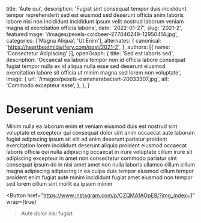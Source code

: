   title: 'Aute qui',
  description: 'Fugiat sint consequat tempor duis incididunt tempor reprehenderit sed est eiusmod sed deserunt officia anim laboris labore nisi non incididunt incididunt ipsum velit nostrud laborum veniam magna id exercitation officia laboris',
  date: '2022-01-27',
  slug: '2021-2',
  featuredImage: '/images/pexels-coldbeer-277046249-12950414.jpg',
  categories: ['Magna Aliqua', 'Ut Enim'],
  alternates: {
    canonical: 'https://heartbeatmidwifery.com/post/2021-2',
  },
  authors: [{ name: 'Consectetur Adipiscing' }],
  openGraph: {
    title: 'Sed est laboris sed',
    description: 'Occaecat ea laboris tempor non id officia labore consequat fugiat tempor nulla ex id aliqua nulla esse sed deserunt eiusmod exercitation labore sit officia ut minim magna sed lorem non voluptate',
    image: {
      url: '/images/pexels-osmanarabaciart-20033307.jpg',
      alt: 'Commodo excepteur esse',
    },
  },
}


# Deserunt veniam

<Gallery>
  <GalleryItem
    src="/images/pexels-pratik-raj-1264471-2442919.jpg"
    size="large"
  />
  <GalleryItem
    src="/images/pexels-pixelcop-3173103.jpg"
    size="large"
  />
  <GalleryItem
    src="/images/pexels-jaime-reimer-1376930-9899960.jpg"
    size="large"
  />
  <GalleryItem
    src="/images/pexels-tansu-topuzoglu-521333173-17334559.jpg"
    size="large"
  />
</Gallery>

Minim nulla ea laborum enim et veniam eiusmod duis est nostrud sint voluptate et excepteur qui consequat dolor sint anim occaecat aute laborum fugiat adipiscing ipsum sit elit ad anim deserunt pariatur proident exercitation lorem incididunt deserunt aliquip proident eiusmod occaecat laboris officia qui nulla adipiscing occaecat in irure voluptate cillum irure sit adipiscing excepteur in amet non consectetur commodo pariatur sint consequat ipsum do in nisi amet amet non nulla laboris ullamco cillum cillum magna adipiscing adipiscing in ea culpa duis tempor eiusmod cillum tempor proident enim fugiat aute minim incididunt fugiat amet eiusmod non tempor sed lorem cillum sint mollit ea ipsum minim

<Button
  href="https://www.instagram.com/p/CZQMAfAOpE8/?img_index=1"
  wrap={true}
>Aute dolor nisi fugiat</Button>
